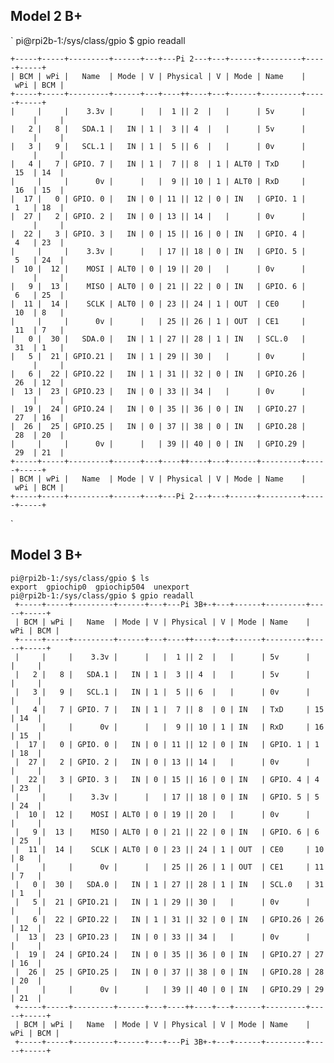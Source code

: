 == Model 2 B+ ==
`
pi@rpi2b-1:/sys/class/gpio $ gpio readall
 +-----+-----+---------+------+---+---Pi 2---+---+------+---------+-----+-----+
 | BCM | wPi |   Name  | Mode | V | Physical | V | Mode | Name    | wPi | BCM |
 +-----+-----+---------+------+---+----++----+---+------+---------+-----+-----+
 |     |     |    3.3v |      |   |  1 || 2  |   |      | 5v      |     |     |
 |   2 |   8 |   SDA.1 |   IN | 1 |  3 || 4  |   |      | 5v      |     |     |
 |   3 |   9 |   SCL.1 |   IN | 1 |  5 || 6  |   |      | 0v      |     |     |
 |   4 |   7 | GPIO. 7 |   IN | 1 |  7 || 8  | 1 | ALT0 | TxD     | 15  | 14  |
 |     |     |      0v |      |   |  9 || 10 | 1 | ALT0 | RxD     | 16  | 15  |
 |  17 |   0 | GPIO. 0 |   IN | 0 | 11 || 12 | 0 | IN   | GPIO. 1 | 1   | 18  |
 |  27 |   2 | GPIO. 2 |   IN | 0 | 13 || 14 |   |      | 0v      |     |     |
 |  22 |   3 | GPIO. 3 |   IN | 0 | 15 || 16 | 0 | IN   | GPIO. 4 | 4   | 23  |
 |     |     |    3.3v |      |   | 17 || 18 | 0 | IN   | GPIO. 5 | 5   | 24  |
 |  10 |  12 |    MOSI | ALT0 | 0 | 19 || 20 |   |      | 0v      |     |     |
 |   9 |  13 |    MISO | ALT0 | 0 | 21 || 22 | 0 | IN   | GPIO. 6 | 6   | 25  |
 |  11 |  14 |    SCLK | ALT0 | 0 | 23 || 24 | 1 | OUT  | CE0     | 10  | 8   |
 |     |     |      0v |      |   | 25 || 26 | 1 | OUT  | CE1     | 11  | 7   |
 |   0 |  30 |   SDA.0 |   IN | 1 | 27 || 28 | 1 | IN   | SCL.0   | 31  | 1   |
 |   5 |  21 | GPIO.21 |   IN | 1 | 29 || 30 |   |      | 0v      |     |     |
 |   6 |  22 | GPIO.22 |   IN | 1 | 31 || 32 | 0 | IN   | GPIO.26 | 26  | 12  |
 |  13 |  23 | GPIO.23 |   IN | 0 | 33 || 34 |   |      | 0v      |     |     |
 |  19 |  24 | GPIO.24 |   IN | 0 | 35 || 36 | 0 | IN   | GPIO.27 | 27  | 16  |
 |  26 |  25 | GPIO.25 |   IN | 0 | 37 || 38 | 0 | IN   | GPIO.28 | 28  | 20  |
 |     |     |      0v |      |   | 39 || 40 | 0 | IN   | GPIO.29 | 29  | 21  |
 +-----+-----+---------+------+---+----++----+---+------+---------+-----+-----+
 | BCM | wPi |   Name  | Mode | V | Physical | V | Mode | Name    | wPi | BCM |
 +-----+-----+---------+------+---+---Pi 2---+---+------+---------+-----+-----+
`
== Model 3 B+ ==
<pre>
pi@rpi2b-1:/sys/class/gpio $ ls
export  gpiochip0  gpiochip504  unexport
pi@rpi2b-1:/sys/class/gpio $ gpio readall
 +-----+-----+---------+------+---+---Pi 3B+-+---+------+---------+-----+-----+
 | BCM | wPi |   Name  | Mode | V | Physical | V | Mode | Name    | wPi | BCM |
 +-----+-----+---------+------+---+----++----+---+------+---------+-----+-----+
 |     |     |    3.3v |      |   |  1 || 2  |   |      | 5v      |     |     |
 |   2 |   8 |   SDA.1 |   IN | 1 |  3 || 4  |   |      | 5v      |     |     |
 |   3 |   9 |   SCL.1 |   IN | 1 |  5 || 6  |   |      | 0v      |     |     |
 |   4 |   7 | GPIO. 7 |   IN | 1 |  7 || 8  | 0 | IN   | TxD     | 15  | 14  |
 |     |     |      0v |      |   |  9 || 10 | 1 | IN   | RxD     | 16  | 15  |
 |  17 |   0 | GPIO. 0 |   IN | 0 | 11 || 12 | 0 | IN   | GPIO. 1 | 1   | 18  |
 |  27 |   2 | GPIO. 2 |   IN | 0 | 13 || 14 |   |      | 0v      |     |     |
 |  22 |   3 | GPIO. 3 |   IN | 0 | 15 || 16 | 0 | IN   | GPIO. 4 | 4   | 23  |
 |     |     |    3.3v |      |   | 17 || 18 | 0 | IN   | GPIO. 5 | 5   | 24  |
 |  10 |  12 |    MOSI | ALT0 | 0 | 19 || 20 |   |      | 0v      |     |     |
 |   9 |  13 |    MISO | ALT0 | 0 | 21 || 22 | 0 | IN   | GPIO. 6 | 6   | 25  |
 |  11 |  14 |    SCLK | ALT0 | 0 | 23 || 24 | 1 | OUT  | CE0     | 10  | 8   |
 |     |     |      0v |      |   | 25 || 26 | 1 | OUT  | CE1     | 11  | 7   |
 |   0 |  30 |   SDA.0 |   IN | 1 | 27 || 28 | 1 | IN   | SCL.0   | 31  | 1   |
 |   5 |  21 | GPIO.21 |   IN | 1 | 29 || 30 |   |      | 0v      |     |     |
 |   6 |  22 | GPIO.22 |   IN | 1 | 31 || 32 | 0 | IN   | GPIO.26 | 26  | 12  |
 |  13 |  23 | GPIO.23 |   IN | 0 | 33 || 34 |   |      | 0v      |     |     |
 |  19 |  24 | GPIO.24 |   IN | 0 | 35 || 36 | 0 | IN   | GPIO.27 | 27  | 16  |
 |  26 |  25 | GPIO.25 |   IN | 0 | 37 || 38 | 0 | IN   | GPIO.28 | 28  | 20  |
 |     |     |      0v |      |   | 39 || 40 | 0 | IN   | GPIO.29 | 29  | 21  |
 +-----+-----+---------+------+---+----++----+---+------+---------+-----+-----+
 | BCM | wPi |   Name  | Mode | V | Physical | V | Mode | Name    | wPi | BCM |
 +-----+-----+---------+------+---+---Pi 3B+-+---+------+---------+-----+-----+
</pre>